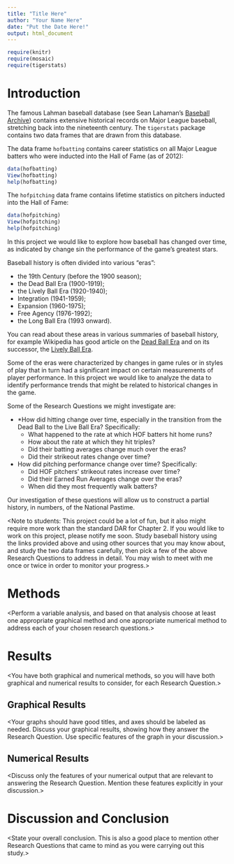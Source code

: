 ---
title: "Title Here"
author: "Your Name Here"
date: "Put the Date Here!"
output: html_document
---

```{r include=FALSE}
require(knitr)
require(mosaic)
require(tigerstats)
```

# Introduction

The famous Lahman baseball database (see Sean Lahaman's [Baseball Archive](http://www.seanlahman.com/baseball-archive/)) contains extensive historical records on Major League baseball, stretching back into the nineteenth century.  The `tigerstats` package contains two data frames that are drawn from this database.

The data frame `hofbatting` contains career statistics on all Major League batters who were inducted into the Hall of Fame (as of 2012):

```{r eval=FALSE}
data(hofbatting)
View(hofbatting)
help(hofbatting)
```


The `hofpitching` data frame contains lifetime statistics on pitchers inducted into the Hall of Fame:

```{r eval=FALSE}
data(hofpitching)
View(hofpitching)
help(hofpitching)
```

In this project we would like to explore how baseball has changed over time, as indicated by change sin the performance of the game's greatest stars.

Baseball history is often divided into various "eras":

* the 19th Century (before the 1900 season);
* the Dead Ball Era (1900-1919);
* the Lively Ball Era (1920-1940);
* Integration (1941-1959);
* Expansion (1960-1975);
* Free Agency (1976-1992);
* the Long Ball Era (1993 onward).

You can read about these areas in various summaries of baseball history, for example Wikipedia has good article on the [Dead Ball Era](http://en.wikipedia.org/wiki/Dead-ball_era) and on its successor, the [Lively Ball Era](http://en.wikipedia.org/wiki/Live-ball_era).

Some of the eras were characterized by changes in game rules or in styles of play that in turn had a significant impact on certain measurements of player performance.  In this project we would like to analyze the data to identify performance trends that might be related to historical changes in the game.

Some of the Research Questions we might investigate are:

* *How did hitting change over time, especially in the transition from the Dead Ball to the Live Ball Era?  Specifically:
    * What happened to the rate at which HOF batters hit home runs?
    * How about the rate at which they hit triples?
    * Did their batting averages change much over the eras?
    * Did their strikeout rates change over time?
* How did pitching performance change over time?  Specifically:
    * Did HOF pitchers' strikeout rates increase over time?
    * Did their Earned Run Averages change over the eras?
    * When did they most frequently walk batters?
  
Our investigation of these questions will allow us to construct a partial history, in numbers, of the National Pastime.

<Note to students:  This project could be a lot of fun, but it also might require more work than the standard DAR for Chapter 2.  If you would like to work on this project, please notify me soon.  Study baseball history using the links provided above and using other sources that you may know about, and study the two data frames carefully, then pick a few of the above Research Questions to address in detail. You may wish to meet with me once or twice in order to monitor your progress.>

# Methods

<Perform a variable analysis, and based on that analysis choose at least one appropriate graphical method and one appropriate numerical method to address each of your chosen research questions.>

# Results

<You have both graphical and numerical methods, so you will have both graphical and numerical results to consider, for each Research Question.>


## Graphical Results

<Your graphs should have good titles, and axes should be labeled as needed.  Discuss your graphical results, showing how they answer the Research Question.  Use specific features of the graph in your discussion.>

## Numerical Results

<Discuss only the features of your numerical output that are relevant to answering the Research Question.  Mention these features explicitly in your discussion.>

# Discussion and Conclusion

<State your overall conclusion.  This is also a good place to mention other Research Questions that came to mind as you were carrying out this study.>